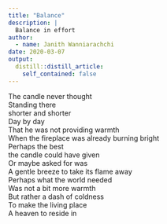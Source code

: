 ```yaml
---
title: "Balance"
description: |
  Balance in effort
author:
  - name: Janith Wanniarachchi
date: 2020-03-07
output:
  distill::distill_article:
    self_contained: false
---
```


The candle never thought  
Standing there   
shorter and shorter   
Day by day  
That he was not providing warmth  
When the fireplace was already burning bright  
Perhaps the best   
the candle could have given   
Or maybe asked for was  
A gentle breeze to take its flame away  
Perhaps what the world needed  
Was not a bit more warmth  
But rather a dash of coldness   
To make the living place  
A heaven to reside in